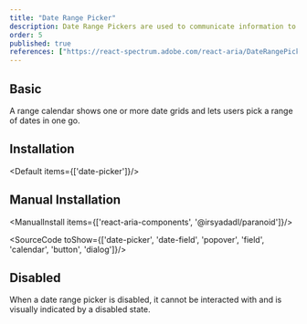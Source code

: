 ```yaml
---
title: "Date Range Picker"
description: Date Range Pickers are used to communicate information to the user.
order: 5
published: true
references: ["https://react-spectrum.adobe.com/react-aria/DateRangePicker.html#props", "https://paranoid.irsyad.co"]
---
```


## Basic

A range calendar shows one or more date grids and lets users pick a range of dates in one go.
<How minW72 toUse="date-and-time/date-range-picker-demo" />

## Installation
<Default items={['date-picker']}/>

## Manual Installation

<ManualInstall items={['react-aria-components', '@irsyadadl/paranoid']}/>

<SourceCode toShow={['date-picker', 'date-field', 'popover', 'field', 'calendar', 'button', 'dialog']}/>

## Disabled
When a date range picker is disabled, it cannot be interacted with and is visually indicated by a disabled state.
<How minW72 toUse="date-and-time/date-range-picker-disabled-demo" />
